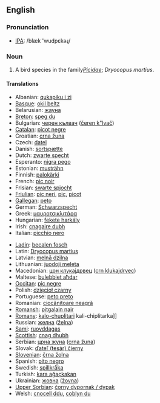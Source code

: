 {{wikipedia}}
==English==

===Pronunciation===
*[[w:IPA|IPA]]: /blæk 'wudpɛkəɻ/

===Noun===
{{en-noun|sg=[[black]] [[woodpecker]]}}

# {{birds}} A bird species in the family'' [[Picidae]]''; ''Dryocopus martius''.

====Translations====
{{top}}
*Albanian: [[qukapiku i zi]]
*[[Basque]]: [[okil beltz]]
*Belarusian: [[жауна]]
*[[Breton]]: [[speg du]]
*Bulgarian: [[черен кълвач]] ([[čeren k"lvač]])
*[[Catalan]]: [[picot negre]]
*Croatian: [[crna žuna]]
*Czech: [[datel]]
*Danish: [[sortspætte]] {{c}}
*Dutch: [[zwarte specht]] {{m}}
*Esperanto: [[nigra pego]]
*Estonian: [[musträhn]]
*Finnish: [[palokärki]]
*French: [[pic noir]]
*Frisian: [[swarte spjocht]] 
*[[Friulian]]: [[pic neri]], [[pic]], [[picot]]
*[[Gallegan]]: [[peto]]
*German: [[Schwarzspecht]]
*Greek: [[μαυροτσικλιτάρα]]
*Hungarian: [[fekete harkály]]
*Irish: [[cnagaire dubh]]
*Italian: [[picchio nero]] {{m}}
{{mid}}
*[[Ladin]]: [[becalen fosch]]
*Latin: [[Dryocopus martius]]
*Latvian: [[melnā dzilna]]
*Lithuanian: [[juodoji meleta]]
*Macedonian: [[црн клукаjдрвец]] ([[crn klukajdrvec]])
*Maltese: [[bulebbiet aħdar]]
*[[Occitan]]: [[pic negre]]
*Polish: [[dzięcioł czarny]]
*Portuguese: [[peto preto]]
*Romanian: [[ciocănitoare neagră]]
*[[Romansh]]: [[pitgalain nair]]
*[[Romany]]: [[kalo-chuplitari]] {{m}} kali-chiplitarka]] {{f}}
*Russian: [[желна]] ([[želna]])
*[[Sami]]: [[ruovddagas]]
*[[Scottish]]: [[cnag dhubh]]
*Serbian: [[црна жуна]] ([[crna žuna]])
*Slovak: [[ďateľ (tesár) čierny]]
*[[Slovenian]]: [[črna žolna]]
*Spanish: [[pito negro]] {{m}}
*Swedish: [[spillkråka]] {{c}}
*Turkish: [[kara ağaçkakan]]
*Ukrainian: [[жовна]] ([[žovna]])
*[[Upper Sorbian]]: [[čorny dypornak / dypak]]
*Welsh: [[cnocell ddu]], [[coblyn du]]
{{bottom}}